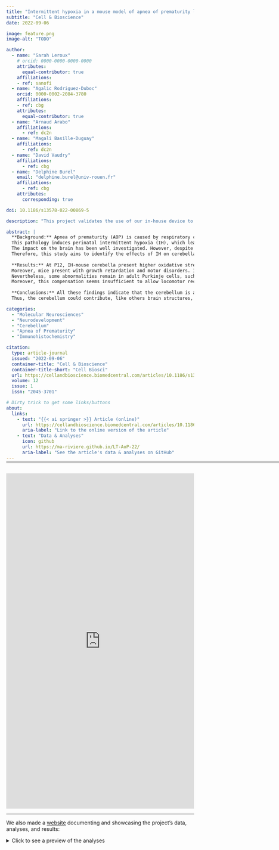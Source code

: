 ```yaml
---
title: "Intermittent hypoxia in a mouse model of apnea of prematurity leads to a retardation of cerebellar development and long-term functional deficits"
subtitle: "Cell & Bioscience"
date: 2022-09-06

image: feature.png
image-alt: "TODO"

author:
  - name: "Sarah Leroux"
    # orcid: 0000-0000-0000-0000
    attributes:
      equal-contributor: true
    affiliations:
    - ref: sanofi
  - name: "Agalic Rodriguez-Duboc"
    orcid: 0000-0002-2084-3780
    affiliations:
    - ref: cbg
    attributes:
      equal-contributor: true
  - name: "Arnaud Arabo"
    affiliations:
      - ref: dc2n
  - name: "Magali Basille-Duguay"
    affiliations:
      - ref: dc2n
  - name: "David Vaudry"
    affiliations:
      - ref: cbg
  - name: "Delphine Burel"
    email: "delphine.burel@univ-rouen.fr"
    affiliations:
      - ref: cbg
    attributes:
      corresponding: true

doi: 10.1186/s13578-022-00869-5

description: "This project validates the use of our in-house device to implement an intermittent hypoxia protocol mimicking apnea of prematurity."

abstract: |
  **Background:** Apnea of prematurity (AOP) is caused by respiratory control immaturity and affects nearly 50% of premature newborns. 
  This pathology induces perinatal intermittent hypoxia (IH), which leads to neurodevelopmental disorders. 
  The impact on the brain has been well investigated. However, despite its functional importance and immaturity at birth, the involvement of the cerebellum remains poorly understood. 
  Therefore, this study aims to identify the effects of IH on cerebellar development using a mouse model of AOP consisting of repeated 2-min cycles of hypoxia and reoxygenation over 6 h and for 10 days starting on postnatal day 2 (P2).
  
  **Results:** At P12, IH-mouse cerebella present higher oxidative stress associated with delayed maturation of the cerebellar cortex and decreased dendritic arborization of Purkinje cells. 
  Moreover, mice present with growth retardation and motor disorders. In response to hypoxia, the developing cerebellum triggers compensatory mechanisms resulting in the unaltered organization of the cortical layers from P21 onwards. 
  Nevertheless, some abnormalities remain in adult Purkinje cells, such as the dendritic densification, the increase in afferent innervation, and axon hypomyelination. 
  Moreover, this compensation seems insufficient to allow locomotor recovery because adult mice still show motor impairment and significant disorders in spatial learning.
  
  **Conclusions:** All these findings indicate that the cerebellum is a target of intermittent hypoxia through alterations of developmental mechanisms leading to long-term functional deficits. 
  Thus, the cerebellum could contribute, like others brain structures, to explaining the pathophysiology of AOP.

categories:
  - "Molecular Neurosciences"
  - "Neurodevelopment"
  - "Cerebellum"
  - "Apnea of Prematurity"
  - "Immunohistochemistry"

citation:
  type: article-journal
  issued: "2022-09-06"
  container-title: "Cell & Bioscience"
  container-title-short: "Cell Biosci"
  url: https://cellandbioscience.biomedcentral.com/articles/10.1186/s13578-022-00869-5
  volume: 12
  issue: 1
  issn: "2045-3701"

# Dirty trick to get some links/buttons
about:
  links:
    - text: "{{< ai springer >}} Article (online)"
      url: https://cellandbioscience.biomedcentral.com/articles/10.1186/s13578-022-00869-5
      aria-label: "Link to the online version of the article"
    - text: "Data & Analyses"
      icon: github
      url: https://ma-riviere.github.io/LT-AoP-22/
      aria-label: "See the article's data & analyses on GitHub"
---
```


<hr style="margin-bottom: 30px; margin-top: -12px;" width="900px">

<object data="CB22.pdf" type="application/pdf" width="100%" height="900">
  <iframe src="https://docs.google.com/viewer?url=https://github.com/agalic-rd/agalic-rd.com/raw/main/content/pubs/articles/CB22/CB22.pdf&embedded=true" style="width:100%; height:900px;" frameborder="0"></iframe>
</object>

***

We also made a [website](https://ma-riviere.github.io/LT-AoP-22/) documenting and showcasing the project's data, analyses, and results:

<details>
  <summary>Click to see a preview of the analyses</summary>
  <iframe src="https://ma-riviere.github.io/LT-AoP-22/quarto/content/ROS.html" width="100%" height="800" allowfullscreen sandbox></iframe>
</details>